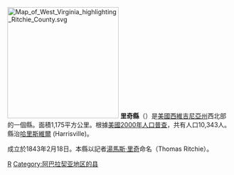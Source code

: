 {{noteTA
|T=zh-hans:里奇县 (西弗吉尼亚州);zh-hk:里奇縣 (西維珍尼亞州);zh-tw:里奇郡 (西維吉尼亞州);
}}
[[File:Map_of_West_Virginia_highlighting_Ritchie_County.svg|250px]]
'''里奇縣'''（{{lang-en|Ritchie County}}）是[[美國|美國]][[西維吉尼亞州|西維吉尼亞州]]西北部的一個縣。面積1,175平方公里。根據[[美國2000年人口普查|美國2000年人口普查]]，共有人口10,343人。縣治[[哈里斯維爾_(西維吉尼亞州)|哈里斯維爾]] (Harrisville)。

成立於1843年2月18日。本縣以記者[[湯馬斯·里奇|湯馬斯·里奇]]命名（Thomas Ritchie）。
{{WestVirginia-stub}}

[[Category:西弗吉尼亚州行政区划|R]]
[[Category:阿巴拉契亚地区的县|Category:阿巴拉契亚地区的县]]